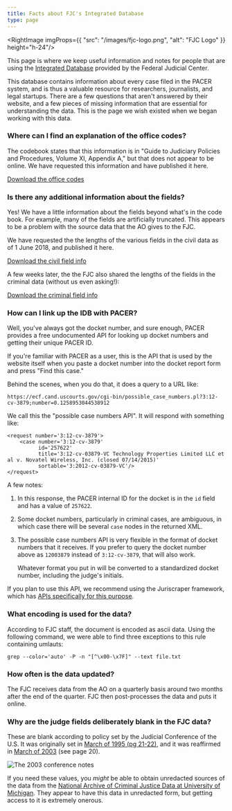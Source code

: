 ```yaml
---
title: Facts about FJC's Integrated Database
type: page
---
```


<RightImage imgProps={{
   "src": "/images/fjc-logo.png",
   "alt": "FJC Logo"
}} height="h-24"/>


<p className="lead">This page is where we keep useful information and notes for people that are using the <a href="https://www.fjc.gov/research/idb">Integrated Database</a> provided by the Federal Judicial Center.</p>

This database contains information about every case filed in the PACER system, and is thus a valuable resource for researchers, journalists, and legal startups. There are a few questions that aren't answered by their website, and a few pieces of missing information that are essential for understanding the data. This is the page we wish existed when we began working with this data.


### Where can I find an explanation of the office codes?

The codebook states that this information is in "Guide to Judiciary Policies and Procedures, Volume XI, Appendix A," but that does not appear to be online. We have requested this information and have published it here.

<a href="/xlsx/fjc/integrated-database/office-codes.xlsx"
   className="btn btn-lg btn-primary">Download the office codes</a>


### Is there any additional information about the fields?

Yes! We have a little information about the fields beyond what's in the code book. For example, many of the fields are artificially truncated. This appears to be a problem with the source data that the AO gives to the FJC. 

We have requested the the lengths of the various fields in the civil data as of 1 June 2018, and published it here.

<a href="/xlsx/fjc/integrated-database/cv88on-field-lengths.xlsx"
   className="btn btn-lg btn-primary">Download the civil field info</a>
   
A few weeks later, the the FJC also shared the lengths of the fields in the criminal data (without us even asking!):

<a href="/xlsx/fjc/integrated-database/cr96on-field-lengths.xlsx"
   className="btn btn-lg btn-primary">Download the criminal field info</a>  
 

### How can I link up the IDB with PACER?

Well, you've always got the docket number, and sure enough, PACER provides a free undocumented API for looking up docket numbers and getting their unique PACER ID.

If you're familiar with PACER as a user, this is the API that is used by the website itself when you paste a docket number into the docket report form and press "Find this case."

Behind the scenes, when you do that, it does a query to a URL like:

    
    https://ecf.cand.uscourts.gov/cgi-bin/possible_case_numbers.pl?3:12-cv-3879;number=0.1258953044538912
    
We call this the "possible case numbers API". It will respond with something like:

    <request number='3:12-cv-3879'>
        <case number='3:12-cv-3879' 
              id='257622' 
              title='3:12-cv-03879-VC Technology Properties Limited LLC et al v. Novatel Wireless, Inc. (closed 07/14/2015)' 
              sortable='3:2012-cv-03879-VC'/>
    </request>

A few notes:

1. In this response, the PACER internal ID for the docket is in the `id` field and has a value of `257622`.

1. Some docket numbers, particularly in criminal cases, are ambiguous, in which case there will be several `case` nodes in the returned XML.

1. The possible case numbers API is very flexible in the format of docket numbers that it receives. If you prefer to query the docket number above as `12003879` instead of `3:12-cv-3879`, that will also work. 

    Whatever format you put in will be converted to a standardized docket number, including the judge's initials.

If you plan to use this API, we recommend using the Juriscraper framework, which has [APIs specifically for this purpose][possible].


### What encoding is used for the data?

According to FJC staff, the document is encoded as ascii data. Using the following command, we were able to find three exceptions to this rule containing umlauts:
    
    grep --color='auto' -P -n "[^\x00-\x7F]" --text file.txt
     
        
### How often is the data updated?

The FJC receives data from the AO on a quarterly basis around two months after the end of the quarter. FJC then post-processes the data and puts it online.


### Why are the judge fields deliberately blank in the FJC data?

These are blank according to policy set by the Judicial Conference of the U.S. It was originally set in [March of 1995 (pg 21-22)][031995], and it was reaffirmed in [March of 2003][032003] (see page 20).

<div className="text-center">
    <img src="/images/judge-specific-data.png"
         alt="The 2003 conference notes"
         className="img-responsive border"/>
</div>

If you need these values, you *might* be able to obtain unredacted sources of the data from the [National Archive of Criminal Justice Data at University of Michigan][nacjd]. They appear to have this data in unredacted form, but getting access to it is extremely onerous.


    
    
[031995]: /pdf/judicial-conference-proceedings/1995-03.pdf 
[032003]: /pdf/judicial-conference-proceedings/2003-03.pdf
[possible]: https://github.com/freelawproject/juriscraper/blob/master/juriscraper/pacer/hidden_api.py#L13
[nacjd]: https://www.icpsr.umich.edu/icpsrweb/NACJD/series/72/studies
